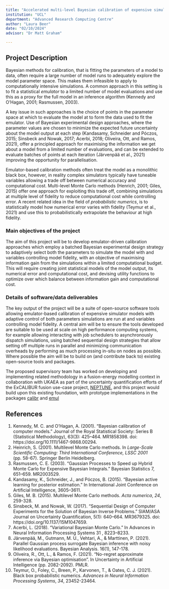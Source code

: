 ```yaml
---
title: "Accelerated multi-level Bayesian calibration of expensive simulations on high performance computing systems"
institution: "UCL"
department: "Advanced Research Computing Centre"
author: "Laura Beer"
date: "02/10/2024"
advisor: "Dr Matt Graham"

---
```

## Project Description

 Bayesian methods for calibration, that is fitting the parameters of a model to data, often require a large number of model runs to adequately explore the model parameter space. This makes them infeasible to apply to computationally intensive simulations. A common approach in this setting is to fit a statistical _emulator_ to a limited number of model evaluations and use this as a proxy for the full model in an inference algorithm (Kennedy and O'Hagan, 2001; Rasmussen, 2003).

A key issue in such approaches is the choice of points in the parameter space at which to evaluate the model at to form the data used to fit the emulator. Use of  Bayesian experimental design approaches, where the parameter values  are chosen to minimize the expected future uncertainty about the model output at each step (Kandasamy, Schneider and Póczos, 2015; Sinsbeck and Nowak, 2017; Acerbi, 2018; Oliveira, Ott, and Ramos, 2021), offer a principled approach for maximising the information we get about a model from a limited number of evaluations, and can be extended to evaluate batches of points at each iteration (Järvenpää et al., 2021) improving the opportunity for parallelisation.

Emulator-based calibration methods often treat the model as a monolithic black box, however, in reality complex simulators typically have tuneable variables allowing a trade off between numerical accuracy and computational cost. Multi-level Monte Carlo methods (Henrich, 2001; Giles, 2015) offer one approach for exploiting this trade off, combining simulations at multiple level of fidelity to reduce computational cost while controlling error. A recent related idea in the field of _probabilistic numerics_, is to statistically model how numerical error varies with fidelity (Teymur et al., 2021) and use this to probabilistically extrapolate the behaviour at high fidelity.

### Main objectives of the project

 The aim of this project will be to develop emulator-driven calibration approaches which employ a batched Bayesian experimental design strategy to adaptively select both the parameters to simulate the model with and variables controlling model fidelity, with an objective of maximising information gain from the simulations within a limited computational budget. This will require creating joint statistical models of the model output, its numerical error and computational cost, and devising utility functions to optimize over which balance between information gain and computational cost.

### Details of software/data deliverables

The key output of the project will be a suite of open-source software tools allowing emulator-based calibration of expensive simulator models with adaptive control of both parameters simulations are run at and variables controlling model fidelity. A central aim will be to ensure the tools developed are suitable to be used at scale on high performance computing systems, for example allowing interacting with job schedulers to asynchronously dispatch simulations, using batched sequential design strategies that allow setting off multiple runs in parallel and minimizing communication overheads by performing as much processing in-situ on nodes as possible. Where possible the aim will be to build on (and contribute back to) existing open-source tools and packages.

The proposed supervisory team has worked on developing and implementing related methodology in a fusion-energy modelling context in collaboration with UKAEA as part of the uncertainty quantification efforts of the ExCALIBUR fusion use-case project, [NEPTUNE](https://excalibur.ac.uk/projects/excalibur-fusion-use-case-project-neptune-neutrals-plasma-turbulence-numerics-for-the-exascale/), and this project would build upon this existing foundation, with prototype implementations in the packages [calibr](https://github.com/UCL/calibr) and [emul](https://github.com/UCL/emul)

## References

1. Kennedy, M. C. and O’Hagan, A. (2001). “Bayesian calibration of computer models.” Journal of the Royal Statistical Society: Series B (Statistical Methodology), 63(3): 425–464. MR1858398. doi: https://doi.org/10.1111/1467-9868.00294.
2. Heinrich, S. (2001). Multilevel Monte Carlo methods. In _Large-Scale Scientific Computing: Third International Conference, LSSC 2001_ (pp. 58-67). Springer Berlin Heidelberg.
3. Rasmussen, C. E. (2003). “Gaussian Processes to Speed up Hybrid Monte Carlo for Expensive Bayesian Integrals.” Bayesian Statistics 7, 651–659. MR2003529.
4. Kandasamy, K., Schneider, J., and Póczos, B. (2015). “Bayesian active learning for posterior estimation.” In International Joint Conference on Artificial Intelligence, 3605–3611.
5. Giles, M. B. (2015). Multilevel Monte Carlo methods. _Acta numerica_, _24_, 259-328.
6. Sinsbeck, M. and Nowak, W. (2017). “Sequential Design of Computer Experiments for the Solution of Bayesian Inverse Problems.” SIAM/ASA Journal on Uncertainty Quantification, 5(1): 640–664. MR3679325. doi: https://doi.org/10.1137/15M1047659.
7. Acerbi, L. (2018). “Variational Bayesian Monte Carlo.” In Advances in Neural Information Processing Systems 31 , 8223–8233.
8. Järvenpää, M., Gutmann, M. U., Vehtari, A., & Marttinen, P. (2021). Parallel Gaussian process surrogate Bayesian inference with noisy likelihood evaluations. Bayesian Analysis. 16(1), 147-178.
9. Oliveira, R., Ott, L., & Ramos, F. (2021). "No-regret approximate inference via Bayesian optimisation". In Uncertainty in Artificial Intelligence (pp. 2082-2092). PMLR.
10. Teymur, O., Foley, C., Breen, P., Karvonen, T., & Oates, C. J. (2021). Black box probabilistic numerics. _Advances in Neural Information Processing Systems_, _34_, 23452-23464.
